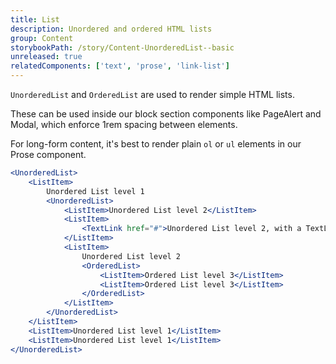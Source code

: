 ```yaml
---
title: List
description: Unordered and ordered HTML lists
group: Content
storybookPath: /story/Content-UnorderedList--basic
unreleased: true
relatedComponents: ['text', 'prose', 'link-list']
---
```


`UnorderedList` and `OrderedList` are used to render simple HTML lists.

These can be used inside our block section components like PageAlert and Modal, which enforce 1rem spacing between elements.

For long-form content, it's best to render plain `ol` or `ul` elements in our Prose component.

```jsx live
<UnorderedList>
	<ListItem>
		Unordered List level 1
		<UnorderedList>
			<ListItem>Unordered List level 2</ListItem>
			<ListItem>
				<TextLink href="#">Unordered List level 2, with a TextLink</TextLink>
			</ListItem>
			<ListItem>
				Unordered List level 2
				<OrderedList>
					<ListItem>Ordered List level 3</ListItem>
					<ListItem>Ordered List level 3</ListItem>
				</OrderedList>
			</ListItem>
		</UnorderedList>
	</ListItem>
	<ListItem>Unordered List level 1</ListItem>
	<ListItem>Unordered List level 1</ListItem>
</UnorderedList>
```
